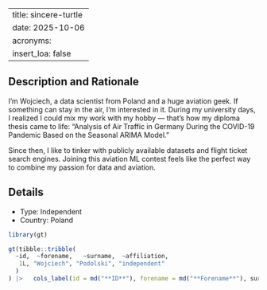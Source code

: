 
---
title: sincere-turtle
date: 2025-10-06
acronyms:
  insert_loa: false
---

## Description and Rationale

I’m Wojciech, a data scientist from Poland and a huge aviation geek. If something can stay in the air, I’m interested in it. During my university days, I realized I could mix my work with my hobby — that’s how my diploma thesis came to life: “Analysis of Air Traffic in Germany During the COVID-19 Pandemic Based on the Seasonal ARIMA Model.”

Since then, I like to tinker with publicly available datasets and flight ticket search engines. Joining this aviation ML contest feels like the perfect way to combine my passion for data and aviation.

## Details

* Type: Independent
* Country: Poland

```r
library(gt)

gt(tibble::tribble(
  ~id,  ~forename,   ~surname,  ~affiliation,
   1L, "Wojciech", "Podolski", "independent"
  )
) |>   cols_label(id = md("**ID**"), forename = md("**Forename**"), surname ~ md("**Surname**"), affiliation ~ md("**Affiliation**"))
```

